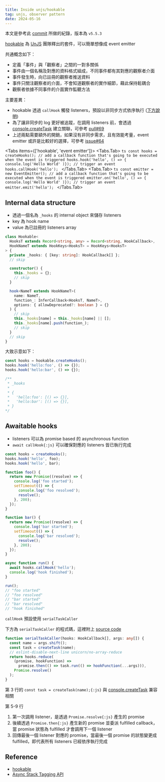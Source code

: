 ```yaml
---
title: Inside unjs/hookable
tag: unjs, observer pattern
date: 2024-05-16
---
```



本文是參考此 [commit](https://github.com/unjs/hookable/tree/ddc01ba16b9d66da16f40e995cc2e63970386727) 所做的紀錄，版本為 `v5.5.3`

[hookable](https://github.com/unjs/hookable) 為 [UnJS](https://github.com/unjs) 團隊釋出的套件，可以簡單想像成 event emitter

共通概念如下：

- 定義「事件」與「觀察者」之間的一對多關係
- 事件由一個名稱及對應的資料格式組成，不同事件都有其對應的觀察者介面
- 事件發生時，向已註冊的觀察者推送資料
- 事件只關注觀察者的介面，不會知道觀察者的實作細節，藉此保持鬆耦合
- 觀察者依據不同事件的介面實作監聽方法

主要差異：

- hookable 透過 `callHook` 觸發 listeners，預設以非同步方式依序執行 ([下方說明](#awaitable-hooks))
- 為了讓非同步的 log 更好被追蹤，在調用 listeners 前，會透過 [console.createTask](https://developer.chrome.com/docs/devtools/console/api#createtask) 建立關聯，可參考 [pull#69](https://github.com/unjs/hookable/pull/69)
- 上述兩點需要額外的開銷，如果沒有非同步需求，且有效能考量，event emitter 或許是比較好的選擇，可參考 [issue#64](https://github.com/unjs/hookable/issues/64#issuecomment-1430076522)

<Tabs items={['hookable', 'event emitter']}>
  <Tabs.Tab>
    ```ts
    const hooks = createHooks();
    // add a callback function that's going to be executed when the event is triggered
    hooks.hook('hello', () => { console.log('Hello World' )});
    // trigger an event
    hooks.callHook('hello');
    ```
  </Tabs.Tab>
  <Tabs.Tab>
    ```ts
    const emitter = new EventEmitter();
    // add a callback function that's going to be executed when the event is triggered
    emitter.on('hello', () => { console.log('Hello World' )});
    // trigger an event
    emitter.emit('hello');
    ```
  </Tabs.Tab>
</Tabs>

## Internal data structure

- 透過一個名為 `_hooks` 的 internal object 來儲存 listeners
- key 為 hook name
- value 為已註冊的 listeners array

```ts
class Hookable<
  HooksT extends Record<string, any> = Record<string, HookCallback>,
  HookNameT extends HookKeys<HooksT> = HookKeys<HooksT>
> {
  private _hooks: { [key: string]: HookCallback[] };
  // skip

  constructor() {
    this._hooks = {};
    // skip
  }

  hook<NameT extends HookNameT>(
    name: NameT,
    function_: InferCallback<HooksT, NameT>,
    options: { allowDeprecated?: boolean } = {}
  ) {
    // skip
    this._hooks[name] = this._hooks[name] || [];
    this._hooks[name].push(function_);
    // skip
  }
  // skip
}
```

大致示意如下：

```ts
const hooks = hookable.createHooks();
hooks.hook('hello:foo', () => {});
hooks.hook('hello:bar', () => {});

/**
 * _hooks
 *
 * {
 *   'hello:foo': [() => {}],
 *   'hello:bar': [() => {}],
 * }
*/

```

## Awaitable hooks

- listeners 可以為 promise based 的 asynchronous function
- `await callHook{:js}` 可以確保對應的 listeners 皆已執行完成

```ts
const hooks = createHooks();
hooks.hook('hello', foo);
hooks.hook('hello', bar);

function foo() {
  return new Promise((resolve) => {
    console.log('foo started');
    setTimeout(() => {
      console.log('foo resolved');
      resolve();
    }, 200);
  });
}

function bar() {
  return new Promise((resolve) => {
    console.log('bar started');
    setTimeout(() => {
      console.log('bar resolved');
      resolve();
    }, 200);
  });
}

async function run() {
  await hooks.callHook('hello');
  console.log('hook finished');
}

run();
// "foo started"
// "foo resolved"
// "bar started"
// "bar resolved"
// "hook finished"
```

`callHook` 預設使用 `serialTaskCaller`

下方為 `serialTaskCaller` 的程式碼，這裡附上 [source code](https://github.com/unjs/hookable/blob/ddc01ba16b9d66da16f40e995cc2e63970386727/src/utils.ts#L67-L76)

```ts showLineNumbers
function serialTaskCaller(hooks: HookCallback[], args: any[]) {
  const name = args.shift();
  const task = createTask(name);
  // eslint-disable-next-line unicorn/no-array-reduce
  return hooks.reduce(
    (promise, hookFunction) =>
      promise.then(() => task.run(() => hookFunction(...args))),
    Promise.resolve()
  );
}
```

第 3 行的 `const task = createTask(name);{:js}` 與 [console.createTask](https://developer.chrome.com/docs/devtools/console/api#createtask) 兼容相關

第 5-9 行

1. 第一次調用 listener，是透過 `Promise.resolve{:js}` 產生的 promise
1. 後續透過 `Promise.then{:js}` 產生新的 promise 並委派 fulfilled callback，當 promise 狀態為 fulfilled 才會調用下一個 listener
1. 回傳最後一個 listener 對應的 promise，當最後一個 promise 的狀態變更成 fulfilled，即代表所有 listeners 已經依序執行完成


## Reference

- [hookable](https://github.com/unjs/hookable)
- [Async Stack Tagging API](https://developer.chrome.com/blog/devtools-better-angular-debugging#the_async_stack_tagging_api)

